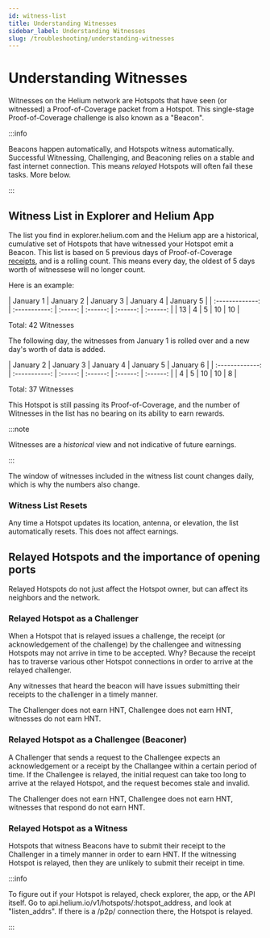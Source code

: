 ```yaml
---
id: witness-list
title: Understanding Witnesses
sidebar_label: Understanding Witnesses
slug: /troubleshooting/understanding-witnesses
---
```


# Understanding Witnesses

Witnesses on the Helium network are Hotspots that have seen (or witnessed) a Proof-of-Coverage packet from a Hotspot. This single-stage Proof-of-Coverage challenge is also known as a "Beacon".


:::info

Beacons happen automatically, and Hotspots witness automatically. Successful Witnessing, Challenging, and Beaconing relies on a stable and fast internet connection. This means *relayed* Hotspots will often fail these tasks. More below.

:::

## Witness List in Explorer and Helium App
The list you find in explorer.helium.com and the Helium app are a historical, cumulative set of Hotspots that have witnessed your Hotspot emit a Beacon. This list is based on 5 previous days of Proof-of-Coverage <a href="https://docs.helium.com/blockchain/blockchain-primitives/#transactions">receipts</a>, and is a rolling count. This means every day, the oldest of 5 days worth of witnessese will no longer count.

Here is an example:

| January 1        |      January 2      |   January 3 | January 4 | January 5 |
| :-------------: | :-----------: | :-----: | :------: | :------: | :------: | 
| 13      | 4 | 5 | 10 | 10 |

Total: 42 Witnesses

The following day, the witnesses from January 1 is rolled over and a new day's worth of data is added.

| January 2        |      January 3      |   January 4 | January 5 | January 6 |
| :-------------: | :-----------: | :-----: | :------: | :------: | :------: | 
| 4 | 5 | 10 | 10 | 8 |

Total: 37 Witnesses

This Hotspot is still passing its Proof-of-Coverage, and the number of Witnesses in the list has no bearing on its ability to earn rewards. 

:::note

Witnesses are a *historical* view and not indicative of future earnings.

:::

The window of witnesses included in the witness list count changes daily, which is why the numbers also change.

### Witness List Resets 
Any time a Hotspot updates its location, antenna, or elevation, the list automatically resets. This does not affect earnings.

## Relayed Hotspots and the importance of opening ports

Relayed Hotspots do not just affect the Hotspot owner, but can affect its neighbors and the network.

### Relayed Hotspot as a Challenger
When a Hotspot that is relayed issues a challenge, the receipt (or acknowledgement of the challenge) by the challengee and witnessing Hotspots may not arrive in time to be accepted. Why? Because the receipt has to traverse various other Hotspot connections in order to arrive at the relayed challenger.

Any witnesses that heard the beacon will have issues submitting their receipts to the challenger in a timely manner.

The Challenger does not earn HNT, Challengee does not earn HNT, witnesses do not earn HNT.

### Relayed Hotspot as a Challengee (Beaconer)
A Challenger that sends a request to the Challengee expects an acknowledgement or a receipt by the Challangee within a certain period of time. If the Challengee is relayed, the initial request can take too long to arrive at the relayed Hotspot, and the request becomes stale and invalid. 

The Challenger does not earn HNT, Challengee does not earn HNT, witnesses that respond do not earn HNT.

### Relayed Hotspot as a Witness
Hotspots that witness Beacons have to submit their receipt to the Challenger in a timely manner in order to earn HNT. If the witnessing Hotspot is relayed, then they are unlikely to submit their receipt in time.

:::info

To figure out if your Hotspot is relayed, check explorer, the app, or the API itself. Go to api.helium.io/v1/hotspots/:hotspot_address, and look at "listen_addrs". If there is a /p2p/ connection there, the Hotspot is relayed. 

:::

